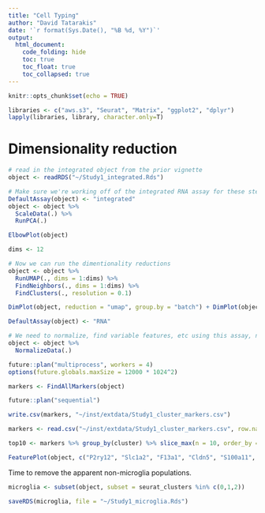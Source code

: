 ```yaml
---
title: "Cell Typing"
author: "David Tatarakis"
date: '`r format(Sys.Date(), "%B %d, %Y")`'
output:
  html_document:
    code_folding: hide
    toc: true
    toc_float: true
    toc_collapsed: true
---
```


```r
knitr::opts_chunk$set(echo = TRUE)
```

```r
libraries <- c("aws.s3", "Seurat", "Matrix", "ggplot2", "dplyr")
lapply(libraries, library, character.only=T)
```

# Dimensionality reduction
```r
# read in the integrated object from the prior vignette
object <- readRDS("~/Study1_integrated.Rds")

# Make sure we're working off of the integrated RNA assay for these steps
DefaultAssay(object) <- "integrated"
object <- object %>%
  ScaleData(.) %>%
  RunPCA(.)

ElbowPlot(object)

dims <- 12

# Now we can run the dimentionality reductions
object <- object %>% 
  RunUMAP(., dims = 1:dims) %>%
  FindNeighbors(., dims = 1:dims) %>%
  FindClusters(., resolution = 0.1)
``` 


```r
DimPlot(object, reduction = "umap", group.by = "batch") + DimPlot(object)
```


```r
DefaultAssay(object) <- "RNA"

# We need to normalize, find variable features, etc using this assay, now.
object <- object %>%
  NormalizeData(.)

```

```r
future::plan("multiprocess", workers = 4)
options(future.globals.maxSize = 12000 * 1024^2)

markers <- FindAllMarkers(object)

future::plan("sequential")

write.csv(markers, "~/inst/extdata/Study1_cluster_markers.csv")
```

```r
markers <- read.csv("~/inst/extdata/Study1_cluster_markers.csv", row.names = 1, header = T)

top10 <- markers %>% group_by(cluster) %>% slice_max(n = 10, order_by = avg_log2FC)
```

```r
FeaturePlot(object, c("P2ry12", "Slc1a2", "F13a1", "Cldn5", "S100a11", "Atp1a2"), ncol = 3)
```

Time to remove the apparent non-microglia populations.
```r
microglia <- subset(object, subset = seurat_clusters %in% c(0,1,2))

saveRDS(microglia, file = "~/Study1_microglia.Rds")
```


